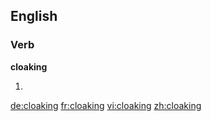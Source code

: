 ==English==

===Verb===
'''cloaking'''

#{{present participle of|[[cloak]]}}

[[de:cloaking]]
[[fr:cloaking]]
[[vi:cloaking]]
[[zh:cloaking]]